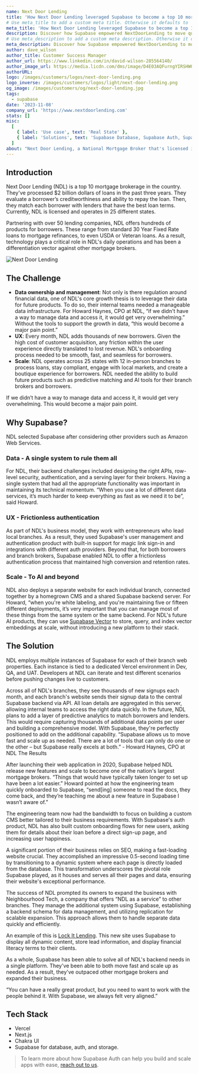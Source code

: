 ```yaml
---
name: Next Door Lending
title: 'How Next Door Lending leveraged Supabase to become a top 10 mortgage broker'
# Use meta_title to add a custom meta title. Otherwise it defaults to '{name} | Supabase Customer Stories':
meta_title: 'How Next Door Lending leveraged Supabase to become a top 10 mortgage broker'
description: Discover how Supabase empowered NextDoorLending to move quickly and scale as required, leading to their surpassing other mortgage brokers and expanding their business.
# Use meta_description to add a custom meta description. Otherwise it defaults to {description}:
meta_description: Discover how Supabase empowered NextDoorLending to move quickly and scale as required, leading to their surpassing other mortgage brokers and expanding their business.
author: dave_wilson
author_title: Customer Success Manager
author_url: https://www.linkedin.com/in/david-wilson-285564140/
author_image_url: https://media.licdn.com/dms/image/D4E03AQFurngYIRSHWQ/profile-displayphoto-shrink_200_200/0/1698406772235?e=1704931200&v=beta&t=Va55bBVbke2LzcEs5ReBOslLN_l3E8aqEeaQZv36sCA
authorURL:
logo: /images/customers/logos/next-door-lending.png
logo_inverse: /images/customers/logos/light/next-door-lending.png
og_image: /images/customers/og/next-door-lending.jpg
tags:
  - supabase
date: '2023-11-08'
company_url: 'https://www.nextdoorlending.com'
stats: []
misc:
  [
    { label: 'Use case', text: 'Real State' },
    { label: 'Solutions', text: 'Supabase Database, Supabase Auth, Supabase Storage' },
  ]
about: "Next Door Lending, a National Mortgage Broker that's licensed in 25 states, needed a solution that could support secure data management, a frictionless user experience, and future AI products."
---
```


## Introduction

Next Door Lending (NDL) is a top 10 mortgage brokerage in the country. They've processed $2 billion dollars of loans in the past three years. They evaluate a borrower’s creditworthiness and ability to repay the loan. Then, they match each borrower with lenders that have the best loan terms. Currently, NDL is licensed and operates in 25 different states.

Partnering with over 50 lending companies, NDL offers hundreds of products for borrowers. These range from standard 30 Year Fixed Rate loans to mortgage refinances, to even USDA or Veteran loans. As a result, technology plays a critical role in NDL's daily operations and has been a differentiation vector against other mortgage brokers.

![Next Door Lending](/images/customers/next-door-lending/next-door-lending-website.jpg)

## The Challenge

- **Data ownership and management**: Not only is there regulation around financial data, one of NDL's core growth thesis is to leverage their data for future products. To do so, their internal teams needed a manageable data infrastructure. For Howard Haynes, CPO at NDL, “if we didn't have a way to manage data and access it, it would get very overwhelming.” Without the tools to support the growth in data, “this would become a major pain point.”
- **UX**: Every month, NDL adds thousands of new borrowers. Given the high cost of customer acquisition, any friction within the user experience directly translated to lost revenue. NDL's onboarding process needed to be smooth, fast, and seamless for borrowers.
- **Scale**: NDL operates across 25 states with 12 in-person branches to process loans, stay compliant, engage with local markets, and create a boutique experience for borrowers. NDL needed the ability to build future products such as predictive matching and AI tools for their branch brokers and borrowers.

<Quote img="howard-haynes.webp" caption="Howard Haynes, CPO at NDL">
  If we didn’t have a way to manage data and access it, it would get very overwhelming. This would
  become a major pain point.
</Quote>

## Why Supabase?

NDL selected Supabase after considering other providers such as Amazon Web Services.

### Data - A single system to rule them all

For NDL, their backend challenges included designing the right APIs, row-level security, authentication, and a serving layer for their brokers. Having a single system that had all the appropriate functionality was important in maintaining its technical momentum. “When you use a lot of different data services, it’s much harder to keep everything as fast as we need it to be”, said Howard.

### UX - Frictionless authentication

As part of NDL's business model, they work with entrepreneurs who lead local branches. As a result, they used Supabase's user management and authentication product with built-in support for magic link sign-in and integrations with different auth providers. Beyond that, for both borrowers and branch brokers, Supabase enabled NDL to offer a frictionless authentication process that maintained high conversion and retention rates.

### Scale - To AI and beyond

NDL also deploys a separate website for each individual branch, connected together by a homegrown CMS and a shared Supabase backend server. For Howard, “when you're white labeling, and you're maintaining five or fifteen different deployments, it’s very important that you can manage most of these things from the same system or the same backend. For NDL's future AI products, they can use [Supabase Vector](https://supabase.com/vector) to store, query, and index vector embeddings at scale, without introducing a new platform to their stack.

## The Solution

NDL employs multiple instances of Supabase for each of their branch web properties. Each instance is tied to a dedicated Vercel environment in Dev, QA, and UAT. Developers at NDL can iterate and test different scenarios before pushing changes live to customers.

Across all of NDL's branches, they see thousands of new signups each month, and each branch's website sends their signup data to the central Supabase backend via API. All loan details are aggregated in this server, allowing internal teams to access the right data quickly.
In the future, NDL plans to add a layer of predictive analytics to match borrowers and lenders. This would require capturing thousands of additional data points per user and building a comprehensive model. With Supabase, they're perfectly positioned to add on the additional capability.
“Supabase allows us to move fast and scale up as needed. There are a lot of tools that can only do one or the other – but Supabase really excels at both.” - Howard Haynes, CPO at NDL
The Results

After launching their web application in 2020, Supabase helped NDL release new features and scale to become one of the nation's largest mortgage brokers. “Things that would have typically taken longer to set up have been a lot easier.” Howard pointed at how the engineering team quickly onboarded to Supabase, “send[ing] someone to read the docs, they come back, and they’re teaching me about a new feature in Supabase I wasn’t aware of.”

The engineering team now had the bandwidth to focus on building a custom CMS better tailored to their business requirements. With Supabase's auth product, NDL has also built custom onboarding flows for new users, asking them for details about their loan before a direct sign-up page, and increasing user happiness.

A significant portion of their business relies on SEO, making a fast-loading website crucial. They accomplished an impressive 0.5-second loading time by transitioning to a dynamic system where each page is directly loaded from the database. This transformation underscores the pivotal role Supabase played, as it houses and serves all their pages and data, ensuring their website's exceptional performance.

The success of NDL prompted its owners to expand the business with Neighbourhood Tech, a company that offers “NDL as a service” to other branches. They manage the additional system using Supabase, establishing a backend schema for data management, and utilizing replication for scalable expansion. This approach allows them to handle separate data quickly and efficiently.

An example of this is [Lock It Lending](https://www.lockitlending.com/). This new site uses Supabase to display all dynamic content, store lead information, and display financial literacy terms to their clients. 

As a whole, Supabase has been able to solve all of NDL's backend needs in a single platform. They've been able to both move fast and scale up as needed. As a result, they've outpaced other mortgage brokers and expanded their business.

<Quote img="howard-haynes.webp" caption="Howard Haynes, CPO at NDL">
  “You can have a really great product, but you need to want to work with the people behind it. With
  Supabase, we always felt very aligned.”
</Quote>

## Tech Stack

- Vercel
- Next.js
- Chakra UI
- Supabase for database, auth, and storage.

> To learn more about how Supabase Auth can help you build and scale apps with ease, [reach out to us](https://forms.supabase.com/enterprise).
